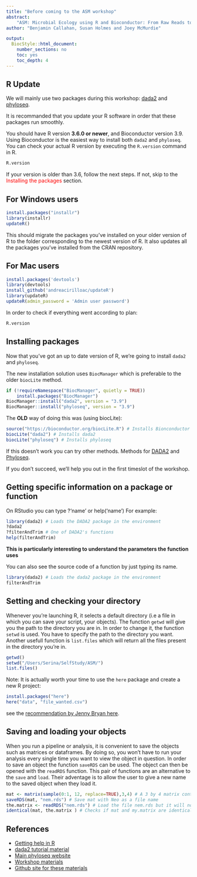 ```yaml
---
title: "Before coming to the ASM workshop"
abstract: 
    "ASM: Microbial Ecology using R and Bioconductor: From Raw Reads to Statistical Testing"
author: "Benjamin Callahan, Susan Holmes and Joey McMurdie"

output:
  BiocStyle::html_document:
    number_sections: no
    toc: yes
    toc_depth: 4
---
```


## R Update

We will mainly use two packages during this workshop: [dada2](https://benjjneb.github.io/dada2/index.html) and [phyloseq](https://joey711.github.io/phyloseq/index.html). 

It is recommanded that you update your R software in order that these packages run smoothly.

You should have R version **3.6.0 or newer**, and Bioconductor version 3.9. Using Bioconductor is the easiest way to install both `dada2` and `phyloseq`. You can check your actual  R version by executing the `R.version` command in R. 

```r
R.version
```

If your version is older than 3.6, follow the next steps. If not, skip to the <span style="color:red"> Installing the packages</span> section. 

## For Windows users

```r
install.packages("installr")
library(installr)
updateR()
```

This should migrate the packages you've installed on your older version of R to the folder corresponding to the newest version of R. It also updates all the packages you've installed from the CRAN repository. 

## For Mac users

```r
install.packages('devtools')
library(devtools)
install_github('andreacirilloac/updateR')
library(updateR)
updateR(admin_password = 'Admin user password')
```

In order to check if everything went according to plan:
```r
R.version
```


## Installing packages

Now that you've got an up to date version of R, 
we're going to install `dada2` and `phyloseq`. 



The new installation solution uses `BiocManager` which is preferable to the older `biocLite` method.
```r
if (!requireNamespace("BiocManager", quietly = TRUE))
    install.packages("BiocManager")
BiocManager::install("dada2", version = "3.9")
BiocManager::install("phyloseq", version = "3.9")
```


The **OLD** way of doing this was (using biocLite):
```r
source("https://bioconductor.org/biocLite.R") # Installs Bionconductor
biocLite("dada2") # Installs dada2 
biocLite("phyloseq") # Installs phyloseq 
```


If this doesn't work you can try other methods. Methods for [DADA2](https://benjjneb.github.io/dada2/dada-installation.html) and [Phyloseq](https://joey711.github.io/phyloseq/install.html). <br>  

If you don't succeed, we'll help you out in the first timeslot of the workshop.

## Getting specific information on a package or function

On RStudio you can type ?'name' or help('name')
For example:
```r
library(dada2) # Loads the DADA2 package in the environment
?dada2 
?filterAndTrim # One of DADA2's functions
help(filterAndTrim)
```

**This is particularly interesting to understand the parameters the function uses**

You can also see the source code of a function by just typing its name.
```r
library(dada2) # Loads the dada2 package in the environment
filterAndTrim
```



## Setting and checking your directory

Whenever you're launching R, it selects a default directory (i.e a file in which you can save your script, your objects). The function `getwd` will give you the path to the directory you are in. In order to change it, the function `setwd` is used. You have to specify the path to the directory you want. Another usefull function is `list.files` which will return all the files present in the directory you're in. 

```r
getwd()
setwd("/Users/Serina/SelfStudy/ASM/")
list.files()
```

Note: It is actually worth your time to use the `here` package and create a new R project:

```r
install.packages("here")
here("data", "file_wanted.csv")
```

see the [recommendation by Jenny Bryan here](https://github.com/jennybc/here_here).

## Saving and loading your objects

When you run a pipeline or analysis, it is convenient to save the objects such as matrices or dataframes. By doing so, you won't have to run your analysis every single time you want to view the object in question.
In order to save an object the function `saveRDS` can be used. The object can then be opened with the `readRDS` function. This pair of functions are an alternative to the `save` and `load`. Their adventage is to allow the user to give a new name to the saved object when they load it.  

```r
mat <- matrix(sample(0:1, 12, replace=TRUE),3,4) # A 3 by 4 matrix containing 0s and 1s
saveRDS(mat, "nem.rds") # Save mat with Neo as a file name 
the.matrix <- readRDS("nem.rds") # Load the file nem.rds but it will no longer be named mat but the.matrix in your environment
identical(mat, the.matrix ) # Checks if mat and my.matrix are identical
```

## References

 - [Getting help in R](https://www.r-project.org/help.html)
 - [dada2 tutorial material](https://benjjneb.github.io/dada2/tutorial.html)
 - [Main phyloseq website](https://joey711.github.io/phyloseq/index.html)
 - [Workshop materials](http://web.stanford.edu/class/bios221/Workshops/)
 - [Github site for these materials](https://github.com/spholmes/Workshop2019)


